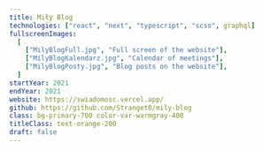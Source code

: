 ```yaml
---
title: Miły Blog
technologies: ["react", "next", "typescript", "scss", graphql]
fullscreenImages:
  [
    ["MilyBlogFull.jpg", "Full screen of the website"],
    ["MilyBlogKalendarz.jpg", "Calendar of meetings"],
    ["MilyBlogPosty.jpg", "Blog posts on the website"],
  ]
startYear: 2021
endYear: 2021
website: https://swiadomosc.vercel.app/
github: https://github.com/Stranget0/mily-blog
class: bg-primary-700 color-var-warmgray-400
titleClass: text-orange-200
draft: false
---
```



<AppearingLine
	class="text-subtitle-3  text-orange-300 solid-text-shadow"
	text="Professional Blog for Knowledge Exchange, Support Sharing, Group Collaboration, and Meeting Organization."
/>
<p>
	<AppearingLine as="span" text="The platform includes a well-organized " />
	<AppearingLine as="span" class="text-orange-200" text=" main page " />
	<AppearingLine as="span" text=" with " />
	<AppearingLine
		as="span"
		class="text-orange-200"
		text=" essential information,"
	/>
	<AppearingLine as="span" text=" the " />
	<AppearingLine as="span" class="text-orange-200" text=" latest video," />
	<AppearingLine as="span" text=" and various supplementary pages with a " />
	<AppearingLine
		as="span"
		class="text-orange-200"
		text="calendar, comments, posts, "
	/>
	<AppearingLine as="span" text=" and more." />
</p>
<AppearingLine class="text-label" text="Currently on temporary hiatus." />
